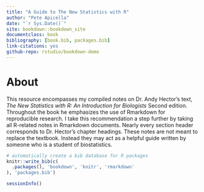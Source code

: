 ```yaml
--- 
title: "A Guide to The New Statistics with R"
author: "Pete Apicella"
date: "`r Sys.Date()`"
site: bookdown::bookdown_site
documentclass: book
bibliography: [book.bib, packages.bib]
link-citations: yes
github-repo: rstudio/bookdown-demo
---
```


# About {-}

This resource encompasses my compiled notes on Dr. Andy Hector's text, *The New Statistics with R: An Introduction for Biologists* Second edition. Throughout the book he emphasizes the use of Rmarkdown for reproducible research. I take this recommendation a step further by taking all R-related notes in Rmarkdown documents. Nearly every section header corresponds to Dr. Hector's chapter headings. These notes are not meant to replace the textbook. Instead they may act as a helpful guide written by someone who is a student of biostatistics. 


```r
# automatically create a bib database for R packages
knitr::write_bib(c(
  .packages(), 'bookdown', 'knitr', 'rmarkdown'
), 'packages.bib')
```

```r
sessionInfo()
```

